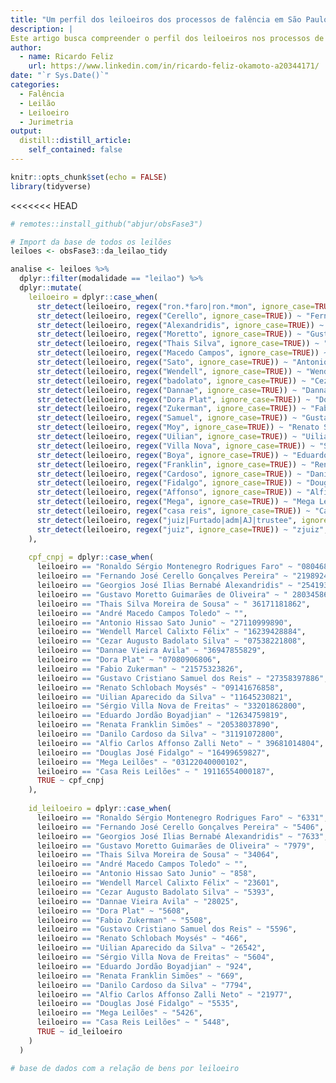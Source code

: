 ```yaml
---
title: "Um perfil dos leiloeiros dos processos de falência em São Paulo"
description: |
Este artigo busca compreender o perfil dos leiloeiros nos processos de falência em São Paulo
author:
  - name: Ricardo Feliz
    url: https://www.linkedin.com/in/ricardo-feliz-okamoto-a20344171/
date: "`r Sys.Date()`"
categories:
  - Falência
  - Leilão
  - Leiloeiro
  - Jurimetria
output:
  distill::distill_article:
    self_contained: false
---
```


```r
knitr::opts_chunk$set(echo = FALSE)
library(tidyverse)

```

<<<<<<< HEAD
```r
# remotes::install_github("abjur/obsFase3")

# Import da base de todos os leilões
leiloes <- obsFase3::da_leilao_tidy

```

```r
analise <- leiloes %>% 
  dplyr::filter(modalidade == "leilao") %>% 
  dplyr::mutate(
    leiloeiro = dplyr::case_when(
      str_detect(leiloeiro, regex("ron.*faro|ron.*mon", ignore_case=TRUE)) ~ "Ronaldo Sérgio Montenegro Rodrigues Faro",
      str_detect(leiloeiro, regex("Cerello", ignore_case=TRUE)) ~ "Fernando José Cerello Gonçalves Pereira",
      str_detect(leiloeiro, regex("Alexandridis", ignore_case=TRUE)) ~ "Georgios José Ilias Bernabé Alexandridis",
      str_detect(leiloeiro, regex("Moretto", ignore_case=TRUE)) ~ "Gustavo Moretto Guimarães de Oliveira",
      str_detect(leiloeiro, regex("Thais Silva", ignore_case=TRUE)) ~ "Thais Silva Moreira de Sousa",
      str_detect(leiloeiro, regex("Macedo Campos", ignore_case=TRUE)) ~ "André Macedo Campos Toledo",
      str_detect(leiloeiro, regex("Sato", ignore_case=TRUE)) ~ "Antonio Hissao Sato Junio",
      str_detect(leiloeiro, regex("Wendell", ignore_case=TRUE)) ~ "Wendell Marcel Calixto Félix",
      str_detect(leiloeiro, regex("badolato", ignore_case=TRUE)) ~ "Cezar Augusto Badolato Silva",
      str_detect(leiloeiro, regex("Dannae", ignore_case=TRUE)) ~ "Dannae Vieira Avila",
      str_detect(leiloeiro, regex("Dora Plat", ignore_case=TRUE)) ~ "Dora Plat",
      str_detect(leiloeiro, regex("Zukerman", ignore_case=TRUE)) ~ "Fabio Zukerman",
      str_detect(leiloeiro, regex("Samuel", ignore_case=TRUE)) ~ "Gustavo Cristiano Samuel dos Reis",
      str_detect(leiloeiro, regex("Moy", ignore_case=TRUE)) ~ "Renato Schlobach Moysés",
      str_detect(leiloeiro, regex("Uilian", ignore_case=TRUE)) ~ "Uilian Aparecido da Silva",
      str_detect(leiloeiro, regex("Villa Nova", ignore_case=TRUE)) ~ "Sérgio Villa Nova de Freitas",
      str_detect(leiloeiro, regex("Boya", ignore_case=TRUE)) ~ "Eduardo Jordão Boyadjian",
      str_detect(leiloeiro, regex("Franklin", ignore_case=TRUE)) ~ "Renata Franklin Simões",
      str_detect(leiloeiro, regex("Cardoso", ignore_case=TRUE)) ~ "Danilo Cardoso da Silva",
      str_detect(leiloeiro, regex("Fidalgo", ignore_case=TRUE)) ~ "Douglas José Fidalgo",
      str_detect(leiloeiro, regex("Affonso", ignore_case=TRUE)) ~ "Alfio Carlos Affonso Zalli Neto",
      str_detect(leiloeiro, regex("Mega", ignore_case=TRUE)) ~ "Mega Leilões",
      str_detect(leiloeiro, regex("casa reis", ignore_case=TRUE)) ~ "Casa Reis Leilões",
      str_detect(leiloeiro, regex("juiz|Furtado|adm|AJ|trustee", ignore_case=TRUE)) ~ "não leiloeiro",
      str_detect(leiloeiro, regex("juiz", ignore_case=TRUE)) ~ "zjuiz",
    ),
    
    cpf_cnpj = dplyr::case_when(
      leiloeiro == "Ronaldo Sérgio Montenegro Rodrigues Faro" ~ "08046824887",
      leiloeiro == "Fernando José Cerello Gonçalves Pereira" ~ "21989241883",
      leiloeiro == "Georgios José Ilias Bernabé Alexandridis" ~ "25419334879",
      leiloeiro == "Gustavo Moretto Guimarães de Oliveira" ~ " 28034586838",
      leiloeiro == "Thais Silva Moreira de Sousa" ~ " 36171181862",
      leiloeiro == "André Macedo Campos Toledo" ~ "",
      leiloeiro == "Antonio Hissao Sato Junio" ~ "27110999890",
      leiloeiro == "Wendell Marcel Calixto Félix" ~ "16239428884",
      leiloeiro == "Cezar Augusto Badolato Silva" ~ "07538221808",
      leiloeiro == "Dannae Vieira Avila" ~ "36947855829",
      leiloeiro == "Dora Plat" ~ "07080906806",
      leiloeiro == "Fabio Zukerman" ~ "21575323826",
      leiloeiro == "Gustavo Cristiano Samuel dos Reis" ~ "27358397886",
      leiloeiro == "Renato Schlobach Moysés" ~ "09141676858",
      leiloeiro == "Uilian Aparecido da Silva" ~ "11645230821",
      leiloeiro == "Sérgio Villa Nova de Freitas" ~ "33201862800",
      leiloeiro == "Eduardo Jordão Boyadjian" ~ "12634759819",
      leiloeiro == "Renata Franklin Simões" ~ "20538037890",
      leiloeiro == "Danilo Cardoso da Silva" ~ "31191072800",
      leiloeiro == "Alfio Carlos Affonso Zalli Neto" ~ " 39681014804",
      leiloeiro == "Douglas José Fidalgo" ~ "16499659827",
      leiloeiro == "Mega Leilões" ~ "03122040000102",
      leiloeiro == "Casa Reis Leilões" ~ " 19116554000187",
      TRUE ~ cpf_cnpj
    ),
    
    id_leiloeiro = dplyr::case_when(
      leiloeiro == "Ronaldo Sérgio Montenegro Rodrigues Faro" ~ "6331",
      leiloeiro == "Fernando José Cerello Gonçalves Pereira" ~ "5406",
      leiloeiro == "Georgios José Ilias Bernabé Alexandridis" ~ "7633",
      leiloeiro == "Gustavo Moretto Guimarães de Oliveira" ~ "7979",
      leiloeiro == "Thais Silva Moreira de Sousa" ~ "34064",
      leiloeiro == "André Macedo Campos Toledo" ~ "",
      leiloeiro == "Antonio Hissao Sato Junio" ~ "858",
      leiloeiro == "Wendell Marcel Calixto Félix" ~ "23601",
      leiloeiro == "Cezar Augusto Badolato Silva" ~ "5393",
      leiloeiro == "Dannae Vieira Avila" ~ "28025",
      leiloeiro == "Dora Plat" ~ "5608",
      leiloeiro == "Fabio Zukerman" ~ "5508",
      leiloeiro == "Gustavo Cristiano Samuel dos Reis" ~ "5596",
      leiloeiro == "Renato Schlobach Moysés" ~ "466",
      leiloeiro == "Uilian Aparecido da Silva" ~ "26542",
      leiloeiro == "Sérgio Villa Nova de Freitas" ~ "5604",
      leiloeiro == "Eduardo Jordão Boyadjian" ~ "924",
      leiloeiro == "Renata Franklin Simões" ~ "669",
      leiloeiro == "Danilo Cardoso da Silva" ~ "7794",
      leiloeiro == "Alfio Carlos Affonso Zalli Neto" ~ "21977",
      leiloeiro == "Douglas José Fidalgo" ~ "5535",
      leiloeiro == "Mega Leilões" ~ "5426",
      leiloeiro == "Casa Reis Leilões" ~ " 5448",
      TRUE ~ id_leiloeiro
    )
  ) 

# base de dados com a relação de bens por leiloeiro
```


